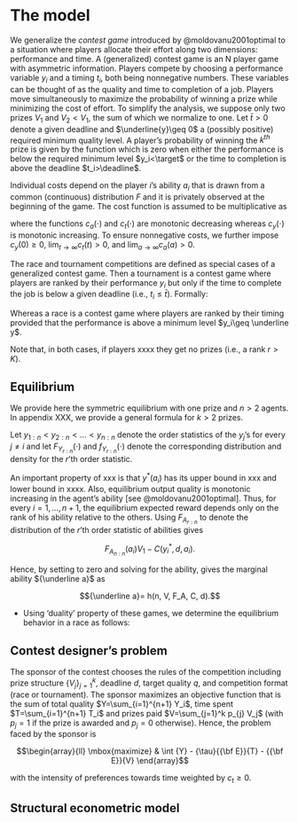 

The model
=========

We generalize the _contest game_ introduced by @moldovanu2001optimal to a situation where players allocate their effort along two dimensions: performance and time. A (generalized) contest game is an N player game with asymmetric information. Players compete by choosing a performance variable $y_i$ and a timing $t_i$, both being nonnegative numbers. These variables can be thought of as the quality and time to completion of a job. Players move simultaneously to maximize the probability of winning a prize while minimizing the cost of effort. To simplify the analysis, we suppose only two prizes $V_1$ and $V_2< V_1$, the sum of which we normalize to one. Let $\bar{t}>0$ denote a given deadline and $\underline{y}\geq 0$ a (possibly positive) required minimum quality level. A player's probability of winning the $k^{th}$ prize is given by the function 
\begin{equation}
  \Pr(\text{player }i\text{ wins }V_k) = p_{k}(y_i, t_i; y_1,..., y_N, t_1, ..., t_N)
\end{equation} 
which is zero when either the performance is below the required minimum level $y_i<\target$ or the time to completion is above the deadline $t_i>\deadline$. 

Individual costs depend on the player $i$'s ability $a_i$ that is drawn from a common (continuous) distribution $F$ and it is privately observed at the beginning of the game.
The cost function is assumed to be multiplicative as 
\begin{equation}
  C(a_i, y_i, t_i) = c_a(a_i) c_y(y_i) c_t(t_i)
\end{equation}

where the functions $c_a(\cdot)$ and $c_t(\cdot)$ are monotonic decreasing whereas $c_{y}(\cdot)$ is monotonic increasing. To ensure nonnegative costs, we further impose $c_{y}(0)\geq 0$, $\lim_{t\rightarrow \infty}c_{t}(t)>0$, and $\lim_{a\rightarrow \infty}c_{a}(a)>0$. 

<!-- 

The goal for each player is If the timing is above a given deadline $d>0$ or the performance is below a certain level $q>0$, the player gets zero utility. Otherwise, the player is given a rank based on his performance and timing. 
 A contest is xxxx. Ranked . 
 -->

The race and tournament competitions are defined as special cases of a generalized contest game.  Then a tournament is a contest game where players are ranked by their performance  $y_i$ but only if the time to complete the job is below a given deadline (i.e., $t_i \leq \bar{t}$). Formally: 

<!-- In a tournament, the agent having achieved the highest output quality within the deadline gets the first prize, the agent having achieved the second highest output quality gets the second prize, and so on. In a race, by contrast, the first agent to achieve an output quality of at least ${\bar y}$ within the deadline wins the first prize, the second to achieve the same target gets the second prize, and so on. -->

\begin{definition}
Let xxx denote the $N-1-k$ order statistic. A tournament is a contest game where the probability of winning the $k^{th}$ prize is 
\begin{equation}
  p_{k} = \Pr(y_i=xxxx\text{ and }t_i\leq \bar{t}). 
\end{equation}
\end{definition}

Whereas a race is a contest game where players are ranked by their timing provided that the performance is above a minimum level $y_i\geq \underline y$.

\begin{definition}
Let xxx denote the $N-1-k$ order statistic. A race is a contest game where the probability of winning the $k^{th}$ prize is 
\begin{equation}
  p_{k} = \Pr(t_i=xxxx\text{ and }q_i\geq \underline{y}). 
\end{equation}
\end{definition}

Note that, in both cases, if players xxxx they get no prizes (i.e., a rank $r > K$). 


Equilibrium
-------------

We provide here the symmetric equilibrium with one prize and $n>2$
agents. In appendix XXX, we provide a general formula for $k>2$ prizes.

Let $y_{1:n} < y_{2:n} < ... < y_{n:n}$ denote the order statistics of
the $y_j$’s for every $j\neq i$ and let ${F_{Y_{r:n}}}(\cdot)$ and
${f_{Y_{r:n}}}(\cdot)$ denote the corresponding distribution and density
for the $r$’th order statistic.

\begin{proposition}
In a tournament, the unique symmetric equilibrium of the model gives,
for every $i=1, ..., N$, the optimal time to completion $t^*(a_i)$ equal
to the deadline $\bar{t}$ and the optimal output quality $y^*(a_i)$ as
\begin{equation}
 \label{eq: optimal bid tournament}
  y^*(a_i) =  V_1 \int_{a_i}^\infty {f_{Y_{n:n}}} (z) dz
\end{equation}
if ${a_i}\geq \underline a$ (see @moldovanu2001optimal), and zero otherwise.
\end{proposition}

An important property of xxx is that $y^*(a_i)$ has its upper bound in xxx and
lower bound in xxxx. Also, equilibrium output quality is monotonic
increasing in the agent’s ability [see @moldovanu2001optimal]. Thus, for
every $i=1, ..., n+1$, the equilibrium expected reward depends only on
the rank of his ability relative to the others. Using ${F_{A_{r:n}}}$ to
denote the distribution of the $r$’th order statistic of abilities gives

$$\label{eq: expected payoffs tournament}
  {F_{A_{n:n}}}(a_i) V_1  - C(y_i^*, d, a_i).$$

Hence, by setting to zero and solving for the ability, gives the
marginal ability ${\underline a}$ as

$${\underline a}= h(n, V, F_A, C, d).$$


- Using 'duality' property of these games, we determine the equilibrium behavior in a race as follows: 

\begin{proposition}
  Equilibrium behavior in a race is XXXX
\end{proposition}

## Contest designer's problem

The sponsor of the contest chooses the rules of the competition
including prize structure $\{V_j\}_{j=1}^k$, deadline $d$, target
quality $q$, and competition format (race or tournament). The sponsor
maximizes an objective function that is the sum of total quality
$Y=\sum_{i=1}^{n+1} Y_i$, time spent $T=\sum_{i=1}^{n+1} T_i$ and prizes
paid $V=\sum_{j=1}^k p_{j} V_j$ (with $p_j=1$ if the prize is awarded
and $p_j=0$ otherwise). Hence, the problem faced by the sponsor is

$$\begin{array}{ll}
    \mbox{maximize} & \int {Y}   -  {\tau}{{\bf E}}{T} - {{\bf E}}{V}
  \end{array}$$

with the intensity of preferences towards time weighted by $c_t\geq 0$.

Structural econometric model
----------------------------
